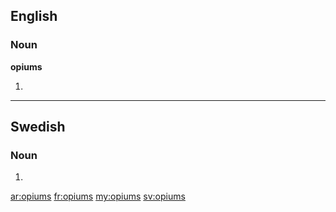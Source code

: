 ==English==

===Noun===
'''opiums''' {{p}}

# {{plural of|[[opium#English|opium]]}}

----

==Swedish==

===Noun===
{{infl|sv|noun form}}

# {{sv-noun-form-indef-gen|opium}}

[[ar:opiums]]
[[fr:opiums]]
[[my:opiums]]
[[sv:opiums]]